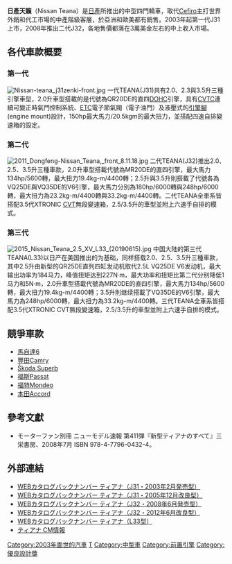 {{noteTA
|G1=Aero
|G2=Transport
|T=zh-tw:日產Teana; zh-cn:日产天籁
|1=zh-tw:Teana; zh-cn:天籁
}}

{{Expand language|en|ja}}
{{Infobox Automobile
 | image            = [[File:2015_Nissan_Teana_2.5_XV_L33_(20190615).jpg|280px]]<br><div style="text-align: center;">2014第三代(L33)</div>
 | name             = Nissan Teana<br>日產天籟
 | aka              = 
 | manufacturer     = [[File:Nissan_2020_logo.svg|22px]] [[日產汽車|日產汽車]]
 | parent_company   = 
 | production       = 2003(一代J31)–現在(二代J32)-L33
 | body_style       = [[轎車|轎車]]<br>四門
 | layout           = [[前置引擎|前置引擎]] 前驅/四驅
 | platform         = Nissan FF-L  platform
| wheelbase      = 2,775mm
| length         = 4,850mm
| width          = 1,795mm
| height         = 1,500mm
| weight         =1,570kg
| ftrack         = 
| rtrack         = 
| fuel_economy   = 
| fuel_capacity  = 
| related        = [[日产天际线|日产天际线]]<br>{{link-en|雷諾三星SM5|Renault Samsung SM5}}<br>{{link-en|雷諾三星SM7|Renault Samsung SM7}}

| similar        = [[GS430|GS430]]
| designer       = 
| engine           = '''一代(J31)'''<br>VQ35DE 3.5L V6<br>VQ23DE 2.3L V6<br>QR25DE 2.5L 直4<br>QR20DE 2.0L 直四<br>'''二代(J32)'''<br>VQ35DE 3.5L V6<br>VQ25DE 2.5L V6<br>MR20DE 2.0L 直四
| transmission     = '''一代(J31)'''<br>CVT-M6 四段自排 (E-ATx)<br>'''二代(J32)'''<br>3.5代XTRONIC CVT 無段變速
}}
{{commonscat|Nissan Teana}}
'''日產天籟'''（Nissan Teana）是[[日產|日產]]所推出的中型四門轎車，取代[[Cefiro|Cefiro]]主打世界外銷和代工市場的中產階級客層，於亞洲和歐美都有銷售。2003年起第一代J31上市，2008年推出二代J32，各地售價都落在3萬美金左右的中上收入市場。

==各代車款概要==
===第一代===
[[File:Nissan-teana_j31zenki-front.jpg|thumb]]
一代TEANA(J31)共有2.0、2.3與3.5升三種引擎車型，2.0升車型搭載的是代號為QR20DE的直四[[DOHC|DOHC]]引擎，具有[[CVTC|CVTC]]連續可變正時氣門控制系統、[[ETC|ETC]]電子節氣閥（電子油門）及液壓式的[[引擎腳|引擎腳]](engine mount)設計，150hp最大馬力/20.5kgm的最大扭力，並搭配四速自排變速箱的設定。

===第二代===
[[File:2011_Dongfeng-Nissan_Teana,_front_8.11.18.jpg|thumb]]
二代TEANA(J32)推出2.0、2.5、3.5升三種車款，2.0升車型搭載代號為MR20DE的直四引擎，最大馬力134hp/5600轉，最大扭力19.4kg-m/4400轉；2.5升與3.5升則搭載了代號各為VQ25DE與VQ35DE的V6引擎，最大馬力分別為180hp/6000轉與248hp/6000轉，最大扭力為23.2kg-m/4400轉與33.2kg-m/4400轉。二代TEANA全車系皆搭配3.5代XTRONIC [[CVT|CVT]]無段變速箱，2.5/3.5升的車型並附上六速手自排的模式。

===第三代===
[[File:2015_Nissan_Teana_2.5_XV_L33_(20190615).jpg|thumb]]
中国大陆的第三代TEANA(L33)以日产在美国推出的{{link-ja|日產Altima|日産・アルティマ|Altima}}为基础，同样搭载2.0、2.5、3.5升三種車款，其中2.5升由新型的QR25DE直列四缸发动机取代2.5L VQ25DE V6发动机，最大输出功率为184马力，峰值扭矩达到227N·m，最大功率和扭矩比第二代分别降低1马力和5N·m，2.0升車型搭載代號為MR20DE的直四引擎，最大馬力134hp/5600轉，最大扭力19.4kg-m/4400轉；3.5升則继续搭載了VQ35DE的V6引擎，最大馬力為248hp/6000轉，最大扭力為33.2kg-m/4400轉。三代TEANA全車系皆搭配3.5代XTRONIC CVT無段變速箱，2.5/3.5升的車型並附上六速手自排的模式。

==競爭車款==
*[[馬自達6|馬自達6]]
*[[豐田Camry|豐田Camry]]
*[[斯柯達Superb|Škoda Superb]]
*[[福斯Passat|福斯Passat]]
*[[福特Mondeo|福特Mondeo]]
*[[本田Accord|本田Accord]]

==參考文獻==
*モーターファン別冊 ニューモデル速報 第411弾『新型ティアナのすべて』三栄書房、2008年7月 ISBN 978-4-7796-0432-4。
{{Reflist}}

==外部連結==
* [http://history.nissan.co.jp/TEANA/J31/0504/CONCEPT/main1.html WEBカタログバックナンバー ティアナ（J31・2003年2月発売型）] {{Wayback|url=http://history.nissan.co.jp/TEANA/J31/0504/CONCEPT/main1.html |date=20200122002446 }}
* [http://history.nissan.co.jp/TEANA/J31/0512/CONCEPT/main1.html WEBカタログバックナンバー ティアナ（J31・2005年12月改良型）] {{Wayback|url=http://history.nissan.co.jp/TEANA/J31/0512/CONCEPT/main1.html |date=20200122001143 }}
* [http://history.nissan.co.jp/TEANA/J32/0806/index.html WEBカタログバックナンバー ティアナ（J32・2008年6月発売型）] {{Wayback|url=http://history.nissan.co.jp/TEANA/J32/0806/index.html |date=20220620194434 }}
* [http://history.nissan.co.jp/TEANA/J32/1206/index.html WEBカタログバックナンバー ティアナ（J32・2012年6月改良型）] {{Wayback|url=http://history.nissan.co.jp/TEANA/J32/1206/index.html |date=20220620194527 }}
* [http://history.nissan.co.jp/TEANA/L33/1401/index.html WEBカタログバックナンバー ティアナ（L33型）] {{Wayback|url=http://history.nissan.co.jp/TEANA/L33/1401/index.html |date=20220410035654 }}
* [http://www.nissan.co.jp/AP-CONTENTS/POSTOFFICE/ANSWERS/13586.html ティアナ CM情報] {{Wayback|url=http://www.nissan.co.jp/AP-CONTENTS/POSTOFFICE/ANSWERS/13586.html |date=20201107182241 }}
[[Category:2003年面世的汽車|Category:2003年面世的汽車]]
[[Category:日產車款|T]]
[[Category:中型車|Category:中型車]]
[[Category:前置引擎|Category:前置引擎]]
[[Category:優良設計獎|Category:優良設計獎]]
